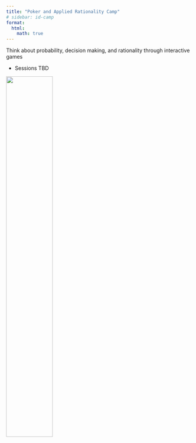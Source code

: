 ```yaml
---
title: "Poker and Applied Rationality Camp"
# sidebar: id-camp
format:
  html:
    math: true
---
```

Think about probability, decision making, and rationality through interactive games

- Sessions TBD

![](../assets/pcicon.png){width=50%}